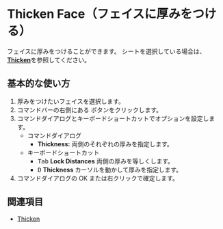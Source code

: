 
# Thicken Face（フェイスに厚みをつける）


<Reference shortcut="" command="Thicken Face" button="コマンドバー右"  buttonIcon="button-thicken"/>


フェイスに厚みをつけることができます。
シートを選択している場合は、[**Thicken**](thicken)を参照してください。

## 基本的な使い方

1. 厚みをつけたいフェイスを選択します。
2. コマンドバーの右側にある <ButtonIcon type="button-thicken" /> ボタンをクリックします。
3. コマンドダイアログとキーボードショートカットでオプションを設定します。
    - <Kst>コマンドダイアログ</Kst>
        - **Thickness:** 両側のそれぞれの厚みを指定します。
    - <Kst>キーボードショートカット</Kst>
        - <kbd>Tab</kbd> **Lock Distances** 両側の厚みを等しくします。
        - <kbd>D</kbd> **Thickness** カーソルを動かして厚みを指定します。
4. コマンドダイアログの OK または右クリックで確定します。

## 関連項目
- [Thicken](thicken)